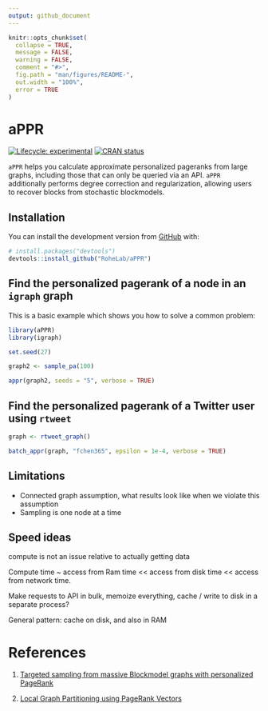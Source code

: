 ```yaml
---
output: github_document
---
```


<!-- README.md is generated from README.Rmd. Please edit that file -->

```r
knitr::opts_chunk$set(
  collapse = TRUE,
  message = FALSE,
  warning = FALSE,
  comment = "#>",
  fig.path = "man/figures/README-",
  out.width = "100%",
  error = TRUE
)
```

# aPPR

<!-- badges: start -->
[![Lifecycle: experimental](https://img.shields.io/badge/lifecycle-experimental-orange.svg)](https://www.tidyverse.org/lifecycle/#experimental)
[![CRAN status](https://www.r-pkg.org/badges/version/aPPR)](https://CRAN.R-project.org/package=aPPR)
<!-- badges: end -->

`aPPR` helps you calculate approximate personalized pageranks from large graphs, including those that can only be queried via an API. `aPPR` additionally performs degree correction and regularization, allowing users to recover blocks from stochastic blockmodels.

## Installation

You can install the development version from [GitHub](https://github.com/) with:

``` r
# install.packages("devtools")
devtools::install_github("RoheLab/aPPR")
```

## Find the personalized pagerank of a node in an `igraph` graph

This is a basic example which shows you how to solve a common problem:

```r
library(aPPR)
library(igraph)

set.seed(27)

graph2 <- sample_pa(100)

appr(graph2, seeds = "5", verbose = TRUE)
```

## Find the personalized pagerank of a Twitter user using `rtweet`

```r
graph <- rtweet_graph()

batch_appr(graph, "fchen365", epsilon = 1e-4, verbose = TRUE)
```

## Limitations

- Connected graph assumption, what results look like when we violate this assumption
- Sampling is one node at a time

## Speed ideas

compute is not an issue relative to actually getting data

Compute time ~ access from Ram time << access from disk time << access from network time.

Make requests to API in bulk, memoize everything, cache / write to disk in a separate process?

General pattern: cache on disk, and also in RAM

# References

1. [Targeted sampling from massive Blockmodel graphs with personalized PageRank][chen]

2. [Local Graph Partitioning using PageRank Vectors][andersen]

[chen]: https://arxiv.org/abs/1910.12937
[andersen]: http://www.leonidzhukov.net/hse/2015/networks/papers/andersen06localgraph.pdf
